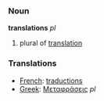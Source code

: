 ===Noun===

'''translations''' ''pl''

# plural of [[translation]]

===Translations===
*[[French]]: [[traductions]]
*[[Greek]]: [[Μεταφράσεις]] ''pl''
